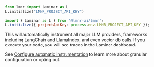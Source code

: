 <Tabs>
<Tab title="Python">

```python
from lmnr import Laminar as L
L.initialize("LMNR_PROJECT_API_KEY")
```
</Tab>
<Tab title="JavaScript/TypeScript">

```javascript
import { Laminar as L } from '@lmnr-ai/lmnr';
L.initialize({ projectApiKey: process.env.LMNR_PROJECT_API_KEY });
```

</Tab>
</Tabs>

This will automatically instrument all major LLM providers, frameworks including LangChain and LlamaIndex, and even vector
db calls. If you execute your code, you will see traces in the Laminar dashboard.

See [Configure automatic instrumentation](/tracing/configuration#configure-automatic-instrumentation)
to learn more about granular configuration or opting out.